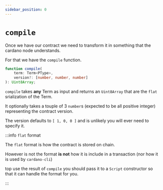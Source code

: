 ```yaml
---
sidebar_position: 0
---
```


# `compile`

Once we have our contract we need to transform it in something that the cardano node understands.

For that we have the `compile` function.

```ts
function compile(
    term: Term<PType>, 
    version?: [number, number, number]
): Uint8Array;
```

`compile` takes **any** Term as input and returns an `Uint8Array` that are the `flat` srialization of the Term.

It optionally takes a touple of 3 `number`s (expected to be all positive integer) representing the contract version.

The version defaults to `[ 1, 0, 0 ]` and is unlikely you will ever need to specify it.

:::info `flat` format

The `flat` format is how the contract is stored on chain. 

However is not the format **is not** how it is include in a transaction (nor how it is used by `cardano-cli`)

top use the result of `compile` you should pass it to a `Script` constructor so that it can handle the format for you.

:::